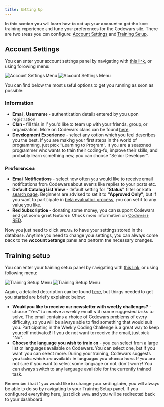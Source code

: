 ```yaml
---
title: Setting Up
---
```


In this section you will learn how to set up your account to get the best training experience and tune your preferences for the Codewars site. There are two areas you can configure: [Account Settings](#account-settings) and [Training Setup](#training-setup).

## Account Settings

You can enter your account settings panel by navigating with [this link](https://www.codewars.com/users/edit), or using following menu:

![Account Settings Menu](./img/setting-up_01_account-menu_light.png#gh-light-mode-only)
![Account Settings Menu](./img/setting-up_01_account-menu_dark.png#gh-dark-mode-only)

You can find below the most useful options to get you running as soon as possible:

### Information

- **Email**, **Username** - authentication details entered by you upon registration
- **Clan** - fill this in if you'd like to team up with your friends, group, or organization. More on Codewars clans can be found [here](/community/following/#clans).
- **Development Experience** - select any option which you feel describes you the best. If you are making your first steps in the world of programming, just pick "Learning to Program". If you are a seasoned programmer who wants to train their coding-fu, improve their skills, and probably learn something new, you can choose "Senior Developer".

### Preferences

- **Email Notifications** - select how often you would like to receive email notifications from Codewars about events like replies to your posts etc.
- **Default Catalog List View** - default setting for **"Status"** filter on kata [search page](https://docs.codewars.com/getting-started/finding-kata/#kata-search-page). Beginners are advised to set it to **"Approved Only"**, but if you want to participate in [beta evaluation process](/concepts/kata/beta-process/), you can set it to any value you like.
- **Red Subscription** - donating some money, you can support Codewars and get some great features. Check more information on [Codewars RED](https://www.codewars.com/subscription).

Now you just need to click `UPDATE` to have your settings stored in the database. Anytime you need to change your settings, you can always come back to the **Account Settings** panel and perform the necessary changes.

## Training setup

You can enter your training setup panel by navigating with [this link](https://www.codewars.com/trainer/setup), or using following menu:

![Training Setup Menu](./img/setting-up_02_training-menu_light.png#gh-light-mode-only)
![Training Setup Menu](./img/setting-up_02_training-menu_dark.png#gh-dark-mode-only)

Again, a detailed description can be found [here](https://docs.codewars.com/training), but things needed to get you started are briefly explained below:

- **Would you like to receive our newsletter with weekly challenges?** - choose "Yes" to receive a weekly email with some suggested tasks to solve. The email contains a choice of Codewars problems of every difficulty, so you will be always able to find something that would suit you. Participating in the Weekly Coding Challenge is a great way to keep yourself motivated! If you do not want to receive the email, just pick "No".
- **Choose the language you wish to train on** - you can select from a large list of languages available on Codewars. You can select one, but if you want, you can select more. During your training, Codewars suggests you tasks which are available in languages you choose here. If you are not sure if you want to select some language or not, don't worry! You can always switch to any language available for the currently trained task.

Remember that if you would like to change your setting later, you will always be able to do so by navigating to your Training Setup panel. If you configured everything here, just click `SAVE` and you will be redirected back to your dashboard.
